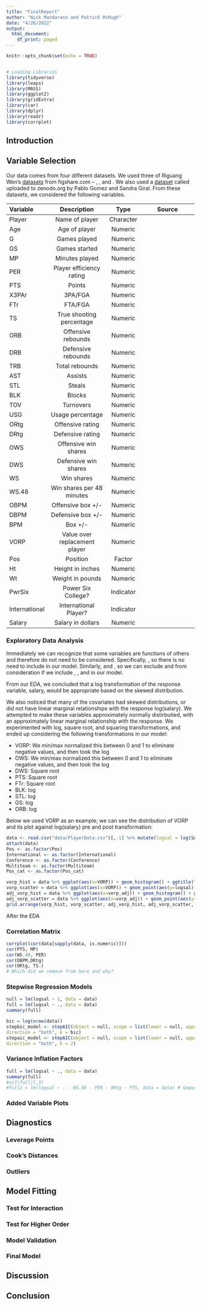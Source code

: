```yaml
---
title: "FinalReport"
author: "Nick Mandarano and Patrick McHugh"
date: "4/26/2022"
output:
  html_document:
    df_print: paged
---
```


```r
knitr::opts_chunk$set(echo = TRUE)


# Loading Libraries
library(tidyverse)
library(leaps)
library(MASS)
library(ggplot2)
library(gridExtra)
library(car)
library(dplyr)
library(readr)
library(corrplot)
```

## Introduction

## Variable Selection

Our data comes from four different datasets. We used three of Riguang Wen's [datasets](https://figshare.com/articles/dataset/NBA_data/5414170) from figshare.com -- \texttt{players cv}, \texttt{players salary}, and \texttt{players stat}. We also used a [dataset](https://zenodo.org/record/3750329#.YkT6YW7MJAe) called \texttt{NBA RS 2020-1950 Stats} uploaded to zenodo.org by Pablo Gomez and Sandra Giral. From these datasets, we considered the following variables.

| Variable      | Description               | Type          | Source                  |
|:--------------|:-------------------------:|:-------------:|:-----------------------:|
| Player        | Name of player            | Character     | \texttt{players stat}   |
| Age           | Age of player             | Numeric       | \texttt{players stat}   |
| G             | Games played              | Numeric       | \texttt{players stat}   |
| GS            | Games started             | Numeric       | \texttt{players stat}   |
| MP            | Minutes played            | Numeric       | \texttt{players stat}   |
| PER           | Player efficiency rating  | Numeric       | \texttt{players stat}   |
| PTS           | Points                    | Numeric       | \texttt{NBA RS 2020-1950 Stats} |
| X3PAr         | 3PA/FGA                   | Numeric       | \texttt{players stat}   |
| FTr           | FTA/FGA                   | Numeric       | \texttt{players stat}   |
| TS            | True shooting percentage  | Numeric       | \texttt{NBA RS 2020-1950 Stats} |
| ORB           | Offensive rebounds        | Numeric       | \texttt{players stat}   |
| DRB           | Defensive rebounds        | Numeric       | \texttt{players stat}   |
| TRB           | Total rebounds            | Numeric       | \texttt{players stat}   |
| AST           | Assists                   | Numeric       | \texttt{players stat}   |
| STL           | Steals                    | Numeric       | \texttt{players stat}   |
| BLK           | Blocks                    | Numeric       | \texttt{players stat}   |
| TOV           | Turnovers                 | Numeric       | \texttt{players stat}   |
| USG           | Usage percentage          | Numeric       | \texttt{players stat}   |
| ORtg          | Offensive rating          | Numeric       | \texttt{players stat}   |
| DRtg          | Defensive rating          | Numeric       | \texttt{players stat}   |
| OWS           | Offensive win shares      | Numeric       | \texttt{players stat}   |
| DWS           | Defensive win shares      | Numeric       | \texttt{players stat}   |
| WS            | Win shares                | Numeric       | \texttt{players stat}   |
| WS.48         | Win shares per 48 minutes | Numeric       | \texttt{players stat}   |
| OBPM          | Offensive box +/-         | Numeric       | \texttt{players stat}   |
| DBPM          | Defensive box +/-         | Numeric       | \texttt{players stat}   |
| BPM           | Box +/-                   | Numeric       | \texttt{players stat}   |
| VORP          | Value over replacement player | Numeric   | \texttt{players stat}   |
| Pos           | Position                  | Factor        | \texttt{players salary} |
| Ht            | Height in inches          | Numeric       | \texttt{players salary} |
| Wt            | Weight in pounds          | Numeric       | \texttt{players salary} |
| PwrSix        | Power Six College?        | Indicator     | \texttt{players cv}     |
| International | International Player?     | Indicator     | \texttt{players cv}     |
| Salary        | Salary in dollars         | Numeric       | \texttt{players salary} |

### Exploratory Data Analysis

Immediately we can recognize that some variables are functions of others and therefore do not need to be considered. Specifically, \texttt{BPM = OBPM + DBPM}, so there is no need to include \texttt{BPM} in our model. Similarly, \texttt{WS = OWS + DWS} and \texttt{TRB = ORB + DRB}, so we can exclude \texttt{WS} and \texttt{TRB} from consideration if we include \texttt{OWS}, \texttt{DWS}, \texttt{ORB} and \texttt{DRB} in our model. 

From our EDA, we concluded that a log transformation of the response variable, salary, would be appropriate based on the skewed distribution.

We also noticed that many of the covariates had skewed distributions, or did not have linear marginal relationships with the response log(salary). We attempted to make these variables approximately normally distirbutied, with an approximately linear marginal relationship with the response. We experimented with log, square root, and squaring transformations, and ended up considering the following transformations in our model:

* VORP: We min/max normalized this between 0 and 1 to eliminate negative values, and then took the log
* OWS: We min/max normalized this between 0 and 1 to eliminate negative values, and then took the log
* DWS: Square root
* PTS: Square root
* FTr: Square root
* BLK: log
* STL: log
* GS: log
* ORB: log

Below we used VORP as an example; we can see the distribution of VORP and its plot against log(salary) pre and post transformation:



```r
data <- read.csv("data/PlayerData.csv")[,-1] %>% mutate(logsal = log(SALARY))
attach(data)
Pos <- as.factor(Pos)
International <- as.factor(International)
Conference <- as.factor(Conference)
Multiteam <- as.factor(Multiteam)
Pos_cat <- as.factor(Pos_cat)

vorp_hist = data %>% ggplot(aes(x=VORP)) + geom_histogram() + ggtitle("Histogram of VORP")
vorp_scatter = data %>% ggplot(aes(x=VORP)) + geom_point(aes(y=logsal)) + ggtitle("Scatterplot of VORP vs. log salary")
adj_vorp_hist = data %>% ggplot(aes(x=vorp_adj)) + geom_histogram() + ggtitle("Histogram of transformed VORP")
adj_vorp_scatter = data %>% ggplot(aes(x=vorp_adj)) + geom_point(aes(y=logsal)) + ggtitle("Scatterplot of transformed VORP vs. log salary")
grid.arrange(vorp_hist, vorp_scatter, adj_vorp_hist, adj_vorp_scatter, nrow = 2)
```

After the EDA

### Correlation Matrix
```r
corrplot(cor(data[sapply(data, is.numeric)]))
cor(PTS, MP)
cor(WS.48, PER)
cor(DBPM,DRtg)
cor(ORtg, TS.)
# Which did we remove from here and why?
```

### Stepwise Regression Models
```r

null = lm(logsal ~ 1, data = data)
full = lm(logsal ~ ., data = data)
summary(full)

bic = log(nrow(data))
stepbic_model <- stepAIC(object = null, scope = list(lower = null, upper = full),
direction = "both", k = bic)
stepaic_model <- stepAIC(object = null, scope = list(lower = null, upper = full),
direction = "both", k = 2)
```

### Variance Inflation Factors
```r
full = lm(logsal ~ ., data = data)
summary(full)
#vif(full)[,3]
#full2 = lm(logsal ~ . - WS.48 - PER - ORtg - PTS, data = data) # Sequentially removed highest VIF until next iteration lowered both Adj R2 and Mult R2
```

### Added Variable Plots

## Diagnostics

### Leverage Points

### Cook's Distances

### Outliers

## Model Fitting

### Test for Interaction

### Test for Higher Order

### Model Validation

### Final Model

## Discussion

## Conclusion